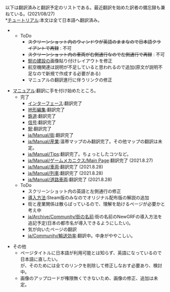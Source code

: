 以下は翻訳済みと翻訳予定のリストである。最近翻訳を始めた訳者の備忘録も兼ねている。(2021/08/27)
<br>
*[[ja/Manual/Tutorial/Main Page|チュートリアル]]:本文は全て日本語へ翻訳済み。
**ToDo
***<strike>スクリーンショット内のウィンドウが英語のままなので日本語クライアントで再録</strike> : 不可
***<strike>スクリーンショット内の車両が右側通行なので左側通行で再録</strike> : 不可
***[[ja/Manual/Building railway stations|駅の建設]]の画像貼り付けレイアウトを修正
***航空機関連は説明が不足していると思われるので追加(原文が説明不足なので新規で作成する必要がある)
***マニュアルの翻訳進行に伴うリンクの修正

*[[ja/Manual/Main Page|マニュアル]]:翻訳に手を付け始めたところ。
**完了
***[[ja/Manual/Game interface|インターフェース]]:翻訳完了
***[[ja/Manual/Landscaping|地形編集]]:翻訳完了
***[[ja/Manual/Railway construction|鉄道]]:翻訳完了
***[[ja/Manual/Signals|信号]]:翻訳完了
***[[ja/Manual/Railway station|駅]]:翻訳完了
***[[ja/Manual/街]]:翻訳完了
***[[ja/Manual/産業]]:温帯マップのみ翻訳完了。その他マップの翻訳は未定。
***[[ja/Manual/Tips]]:翻訳完了。ちょっとしたコツなど。
***[[ja/Manual/ゲームメカニクス/Main Page]]:翻訳完了 (2021.8.27)
***[[ja/Manual/車両]]:翻訳完了 (2021.8.28)
***[[ja/Manual/列車]]:翻訳完了 (2021.8.28)
***[[ja/Manual/道路車両]]:翻訳完了 (2021.8.28)
**ToDo
***スクリーンショット内の英語と左側通行の修正
***[[ja/Manual/Installation|導入方法]]:Steam版のみなのでオリジナル配布版の解説の追加
***街と産業関係は散らばっているので、理解を助けるページが必要かと考え中
***[[ja/Archive/Community/街の名前]]:街の名前のNewGRFの導入方法を追記予定(日本の都市名が導入できるようにしたい)。
***気が向いたページの翻訳
***[[ja/Community/輸送効率]]:翻訳中。中身がややこしい。

*その他
**ページタイトルに日本語が利用可能とは知らず、英語になっているので日本語に直したい。<br>が、そのためには全てのリンクを削除して修正しなおす必要あり、検討中。
**画像のアップロードが権限無くできないため、画像の修正、追加は未定。